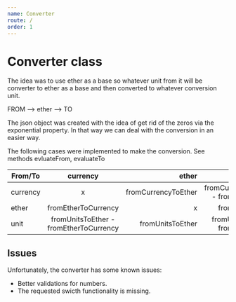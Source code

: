 ```yaml
---
name: Converter
route: /
order: 1
---
```



# Converter class

The idea was to use ether as a base so whatever unit from it will be converter to ether as a base and then converted to whatever conversion unit.

FROM --> ether --> TO

The json object was created with the idea of get rid of the zeros via the exponential property. In that way we can deal with the conversion in an easier way.



The following cases were implemented to make the conversion. See methods evluateFrom, evaluateTo

| From/To       | currency            | ether               | unit                |
| ------------- |:-------------------:| -------------------:|--------------------:|
| currency      | x                   | fromCurrencyToEther | fromCurrencyToEther - fromEtherToUnits |
| ether         | fromEtherToCurrency | x                   | fromEtherToUnits    |
| unit          | fromUnitsToEther - fromEtherToCurrency  | fromUnitsToEther    | fromUnitsToEther - fromEtherToUnits   |

## Issues

Unfortunately, the converter has some known issues:

- Better validations for numbers.
- The requested swicth functionality is missing.



